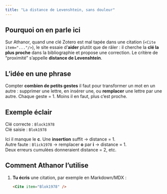 ```yaml
---
title: "La distance de Levenshtein, sans douleur"
---
```


## Pourquoi on en parle ici

Sur Athanor, quand une clé Zotero est mal tapée dans une citation (`<Cite item="..."/>`), le site essaie d’**aider** plutôt que de râler : il cherche la **clé la plus proche** dans la bibliographie et propose une correction. Le critère de “proximité” s’appelle **distance de Levenshtein**.

## L’idée en une phrase

Compter **combien de petits gestes** il faut pour transformer un mot en un autre : supprimer une lettre, en insérer une, ou **remplacer** une lettre par une autre. Chaque geste = 1. Moins il en faut, plus c’est proche.

## Exemple éclair

Clé correcte : `Block1978`  
Clé saisie : `Blok1978`

Ici il manque le **c**. Une **insertion** suffit → distance = 1.  
Autre faute : `Blick1978` → remplacer **o** par **i** → distance = 1.  
Deux erreurs cumulées donneraient distance = 2, etc.

## Comment Athanor l’utilise

1. **Tu écris** une citation, par exemple en Markdown/MDX :  
   ```md
   <Cite item="Blok1978" />